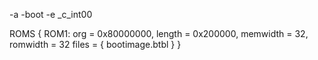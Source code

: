 -a
-boot
-e _c_int00

ROMS
{
	ROM1:  org = 0x80000000, length = 0x200000, memwidth = 32, romwidth = 32
	files = { bootimage.btbl }
}


